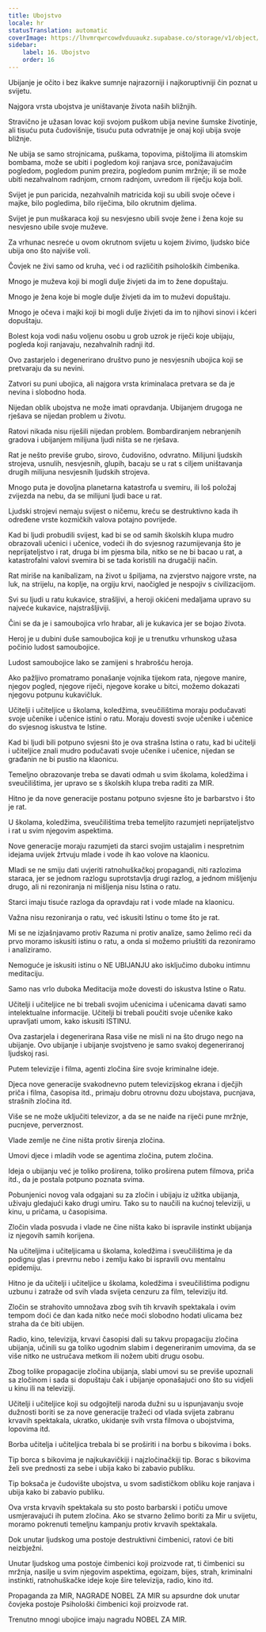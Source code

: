 ```yaml
---
title: Ubojstvo
locale: hr
statusTranslation: automatic
coverImage: https://lhvmrqwrcowdvduuaukz.supabase.co/storage/v1/object/public/strapi-uploads/small_cover-educacion-fundamental.webp-2d51a7828a2b1309555be27f7e2a61a0.webp
sidebar:
    label: 16. Ubojstvo
    order: 16
---
```

Ubijanje je očito i bez ikakve sumnje najrazorniji i najkoruptivniji čin poznat u svijetu.

Najgora vrsta ubojstva je uništavanje života naših bližnjih.

Stravično je užasan lovac koji svojom puškom ubija nevine šumske životinje, ali tisuću puta čudovišnije, tisuću puta odvratnije je onaj koji ubija svoje bližnje.

Ne ubija se samo strojnicama, puškama, topovima, pištoljima ili atomskim bombama, može se ubiti i pogledom koji ranjava srce, ponižavajućim pogledom, pogledom punim prezira, pogledom punim mržnje; ili se može ubiti nezahvalnom radnjom, crnom radnjom, uvredom ili riječju koja boli.

Svijet je pun paricida, nezahvalnih matricida koji su ubili svoje očeve i majke, bilo pogledima, bilo riječima, bilo okrutnim djelima.

Svijet je pun muškaraca koji su nesvjesno ubili svoje žene i žena koje su nesvjesno ubile svoje muževe.

Za vrhunac nesreće u ovom okrutnom svijetu u kojem živimo, ljudsko biće ubija ono što najviše voli.

Čovjek ne živi samo od kruha, već i od različitih psiholoških čimbenika.

Mnogo je muževa koji bi mogli dulje živjeti da im to žene dopuštaju.

Mnogo je žena koje bi mogle dulje živjeti da im to muževi dopuštaju.

Mnogo je očeva i majki koji bi mogli dulje živjeti da im to njihovi sinovi i kćeri dopuštaju.

Bolest koja vodi našu voljenu osobu u grob uzrok je riječi koje ubijaju, pogleda koji ranjavaju, nezahvalnih radnji itd.

Ovo zastarjelo i degenerirano društvo puno je nesvjesnih ubojica koji se pretvaraju da su nevini.

Zatvori su puni ubojica, ali najgora vrsta kriminalaca pretvara se da je nevina i slobodno hoda.

Nijedan oblik ubojstva ne može imati opravdanja. Ubijanjem drugoga ne rješava se nijedan problem u životu.

Ratovi nikada nisu riješili nijedan problem. Bombardiranjem nebranjenih gradova i ubijanjem milijuna ljudi ništa se ne rješava.

Rat je nešto previše grubo, sirovo, čudovišno, odvratno. Milijuni ljudskih strojeva, usnulih, nesvjesnih, glupih, bacaju se u rat s ciljem uništavanja drugih milijuna nesvjesnih ljudskih strojeva.

Mnogo puta je dovoljna planetarna katastrofa u svemiru, ili loš položaj zvijezda na nebu, da se milijuni ljudi bace u rat.

Ljudski strojevi nemaju svijest o ničemu, kreću se destruktivno kada ih određene vrste kozmičkih valova potajno povrijede.

Kad bi ljudi probudili svijest, kad bi se od samih školskih klupa mudro obrazovali učenici i učenice, vodeći ih do svjesnog razumijevanja što je neprijateljstvo i rat, druga bi im pjesma bila, nitko se ne bi bacao u rat, a katastrofalni valovi svemira bi se tada koristili na drugačiji način.

Rat miriše na kanibalizam, na život u špiljama, na zvjerstvo najgore vrste, na luk, na strijelu, na koplje, na orgiju krvi, naočigled je nespojiv s civilizacijom.

Svi su ljudi u ratu kukavice, strašljivi, a heroji okićeni medaljama upravo su najveće kukavice, najstrašljiviji.

Čini se da je i samoubojica vrlo hrabar, ali je kukavica jer se bojao života.

Heroj je u dubini duše samoubojica koji je u trenutku vrhunskog užasa počinio ludost samoubojice.

Ludost samoubojice lako se zamijeni s hrabrošću heroja.

Ako pažljivo promatramo ponašanje vojnika tijekom rata, njegove manire, njegov pogled, njegove riječi, njegove korake u bitci, možemo dokazati njegovu potpunu kukavičluk.

Učitelji i učiteljice u školama, koledžima, sveučilištima moraju podučavati svoje učenike i učenice istini o ratu. Moraju dovesti svoje učenike i učenice do svjesnog iskustva te Istine.

Kad bi ljudi bili potpuno svjesni što je ova strašna Istina o ratu, kad bi učitelji i učiteljice znali mudro podučavati svoje učenike i učenice, nijedan se građanin ne bi pustio na klaonicu.

Temeljno obrazovanje treba se davati odmah u svim školama, koledžima i sveučilištima, jer upravo se s školskih klupa treba raditi za MIR.

Hitno je da nove generacije postanu potpuno svjesne što je barbarstvo i što je rat.

U školama, koledžima, sveučilištima treba temeljito razumjeti neprijateljstvo i rat u svim njegovim aspektima.

Nove generacije moraju razumjeti da starci svojim ustajalim i nespretnim idejama uvijek žrtvuju mlade i vode ih kao volove na klaonicu.

Mladi se ne smiju dati uvjeriti ratnohuškačkoj propagandi, niti razlozima staraca, jer se jednom razlogu suprotstavlja drugi razlog, a jednom mišljenju drugo, ali ni rezoniranja ni mišljenja nisu Istina o ratu.

Starci imaju tisuće razloga da opravdaju rat i vode mlade na klaonicu.

Važna nisu rezoniranja o ratu, već iskusiti Istinu o tome što je rat.

Mi se ne izjašnjavamo protiv Razuma ni protiv analize, samo želimo reći da prvo moramo iskusiti istinu o ratu, a onda si možemo priuštiti da rezoniramo i analiziramo.

Nemoguće je iskusiti istinu o NE UBIJANJU ako isključimo duboku intimnu meditaciju.

Samo nas vrlo duboka Meditacija može dovesti do iskustva Istine o Ratu.

Učitelji i učiteljice ne bi trebali svojim učenicima i učenicama davati samo intelektualne informacije. Učitelji bi trebali poučiti svoje učenike kako upravljati umom, kako iskusiti ISTINU.

Ova zastarjela i degenerirana Rasa više ne misli ni na što drugo nego na ubijanje. Ovo ubijanje i ubijanje svojstveno je samo svakoj degeneriranoj ljudskoj rasi.

Putem televizije i filma, agenti zločina šire svoje kriminalne ideje.

Djeca nove generacije svakodnevno putem televizijskog ekrana i dječjih priča i filma, časopisa itd., primaju dobru otrovnu dozu ubojstava, pucnjava, strašnih zločina itd.

Više se ne može uključiti televizor, a da se ne naiđe na riječi pune mržnje, pucnjeve, perverznost.

Vlade zemlje ne čine ništa protiv širenja zločina.

Umovi djece i mladih vode se agentima zločina, putem zločina.

Ideja o ubijanju već je toliko proširena, toliko proširena putem filmova, priča itd., da je postala potpuno poznata svima.

Pobunjenici novog vala odgajani su za zločin i ubijaju iz užitka ubijanja, uživaju gledajući kako drugi umiru. Tako su to naučili na kućnoj televiziji, u kinu, u pričama, u časopisima.

Zločin vlada posvuda i vlade ne čine ništa kako bi ispravile instinkt ubijanja iz njegovih samih korijena.

Na učiteljima i učiteljicama u školama, koledžima i sveučilištima je da podignu glas i prevrnu nebo i zemlju kako bi ispravili ovu mentalnu epidemiju.

Hitno je da učitelji i učiteljice u školama, koledžima i sveučilištima podignu uzbunu i zatraže od svih vlada svijeta cenzuru za film, televiziju itd.

Zločin se strahovito umnožava zbog svih tih krvavih spektakala i ovim tempom doći će dan kada nitko neće moći slobodno hodati ulicama bez straha da će biti ubijen.

Radio, kino, televizija, krvavi časopisi dali su takvu propagaciju zločina ubijanja, učinili su ga toliko ugodnim slabim i degeneriranim umovima, da se više nitko ne ustručava metkom ili nožem ubiti drugu osobu.

Zbog tolike propagacije zločina ubijanja, slabi umovi su se previše upoznali sa zločinom i sada si dopuštaju čak i ubijanje oponašajući ono što su vidjeli u kinu ili na televiziji.

Učitelji i učiteljice koji su odgojitelji naroda dužni su u ispunjavanju svoje dužnosti boriti se za nove generacije tražeći od vlada svijeta zabranu krvavih spektakala, ukratko, ukidanje svih vrsta filmova o ubojstvima, lopovima itd.

Borba učitelja i učiteljica trebala bi se proširiti i na borbu s bikovima i boks.

Tip borca s bikovima je najkukavičkiji i najzločinačkiji tip. Borac s bikovima želi sve prednosti za sebe i ubija kako bi zabavio publiku.

Tip boksača je čudovište ubojstva, u svom sadističkom obliku koje ranjava i ubija kako bi zabavio publiku.

Ova vrsta krvavih spektakala su sto posto barbarski i potiču umove usmjeravajući ih putem zločina. Ako se stvarno želimo boriti za Mir u svijetu, moramo pokrenuti temeljnu kampanju protiv krvavih spektakala.

Dok unutar ljudskog uma postoje destruktivni čimbenici, ratovi će biti neizbježni.

Unutar ljudskog uma postoje čimbenici koji proizvode rat, ti čimbenici su mržnja, nasilje u svim njegovim aspektima, egoizam, bijes, strah, kriminalni instinkti, ratnohuškačke ideje koje šire televizija, radio, kino itd.

Propaganda za MIR, NAGRADE NOBEL ZA MIR su apsurdne dok unutar čovjeka postoje Psihološki čimbenici koji proizvode rat.

Trenutno mnogi ubojice imaju nagradu NOBEL ZA MIR.

